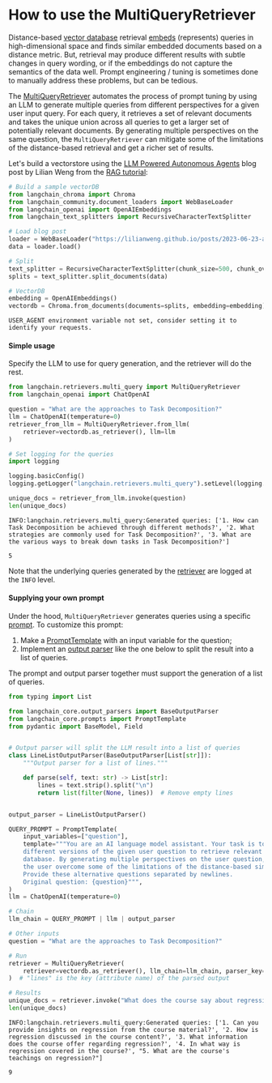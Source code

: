 # How to use the MultiQueryRetriever

Distance-based [vector database](/oss/javascript/concepts/vectorstores/) retrieval [embeds](/oss/javascript/concepts/embedding_models/) (represents) queries in high-dimensional space and finds similar embedded documents based on a distance metric. But, retrieval may produce different results with subtle changes in query wording, or if the embeddings do not capture the semantics of the data well. Prompt engineering / tuning is sometimes done to manually address these problems, but can be tedious.

The [MultiQueryRetriever](https://python.langchain.com/api_reference/langchain/retrievers/langchain.retrievers.multi_query.MultiQueryRetriever.html) automates the process of prompt tuning by using an LLM to generate multiple queries from different perspectives for a given user input query. For each query, it retrieves a set of relevant documents and takes the unique union across all queries to get a larger set of potentially relevant documents. By generating multiple perspectives on the same question, the `MultiQueryRetriever` can mitigate some of the limitations of the distance-based retrieval and get a richer set of results.

Let's build a vectorstore using the [LLM Powered Autonomous Agents](https://lilianweng.github.io/posts/2023-06-23-agent/) blog post by Lilian Weng from the [RAG tutorial](/oss/javascript/tutorials/rag):


```python
# Build a sample vectorDB
from langchain_chroma import Chroma
from langchain_community.document_loaders import WebBaseLoader
from langchain_openai import OpenAIEmbeddings
from langchain_text_splitters import RecursiveCharacterTextSplitter

# Load blog post
loader = WebBaseLoader("https://lilianweng.github.io/posts/2023-06-23-agent/")
data = loader.load()

# Split
text_splitter = RecursiveCharacterTextSplitter(chunk_size=500, chunk_overlap=0)
splits = text_splitter.split_documents(data)

# VectorDB
embedding = OpenAIEmbeddings()
vectordb = Chroma.from_documents(documents=splits, embedding=embedding)
```
```output
USER_AGENT environment variable not set, consider setting it to identify your requests.
```
#### Simple usage

Specify the LLM to use for query generation, and the retriever will do the rest.


```python
from langchain.retrievers.multi_query import MultiQueryRetriever
from langchain_openai import ChatOpenAI

question = "What are the approaches to Task Decomposition?"
llm = ChatOpenAI(temperature=0)
retriever_from_llm = MultiQueryRetriever.from_llm(
    retriever=vectordb.as_retriever(), llm=llm
)
```


```python
# Set logging for the queries
import logging

logging.basicConfig()
logging.getLogger("langchain.retrievers.multi_query").setLevel(logging.INFO)
```


```python
unique_docs = retriever_from_llm.invoke(question)
len(unique_docs)
```
```output
INFO:langchain.retrievers.multi_query:Generated queries: ['1. How can Task Decomposition be achieved through different methods?', '2. What strategies are commonly used for Task Decomposition?', '3. What are the various ways to break down tasks in Task Decomposition?']
```


```output
5
```


Note that the underlying queries generated by the [retriever](/oss/javascript/concepts/retrievers/) are logged at the `INFO` level.

#### Supplying your own prompt

Under the hood, `MultiQueryRetriever` generates queries using a specific [prompt](https://python.langchain.com/api_reference/langchain/retrievers/langchain.retrievers.multi_query.MultiQueryRetriever.html). To customize this prompt:

1. Make a [PromptTemplate](https://python.langchain.com/api_reference/core/prompts/langchain_core.prompts.prompt.PromptTemplate.html) with an input variable for the question;
2. Implement an [output parser](/oss/javascript/concepts/output_parsers) like the one below to split the result into a list of queries.

The prompt and output parser together must support the generation of a list of queries.


```python
from typing import List

from langchain_core.output_parsers import BaseOutputParser
from langchain_core.prompts import PromptTemplate
from pydantic import BaseModel, Field


# Output parser will split the LLM result into a list of queries
class LineListOutputParser(BaseOutputParser[List[str]]):
    """Output parser for a list of lines."""

    def parse(self, text: str) -> List[str]:
        lines = text.strip().split("\n")
        return list(filter(None, lines))  # Remove empty lines


output_parser = LineListOutputParser()

QUERY_PROMPT = PromptTemplate(
    input_variables=["question"],
    template="""You are an AI language model assistant. Your task is to generate five 
    different versions of the given user question to retrieve relevant documents from a vector 
    database. By generating multiple perspectives on the user question, your goal is to help
    the user overcome some of the limitations of the distance-based similarity search. 
    Provide these alternative questions separated by newlines.
    Original question: {question}""",
)
llm = ChatOpenAI(temperature=0)

# Chain
llm_chain = QUERY_PROMPT | llm | output_parser

# Other inputs
question = "What are the approaches to Task Decomposition?"
```


```python
# Run
retriever = MultiQueryRetriever(
    retriever=vectordb.as_retriever(), llm_chain=llm_chain, parser_key="lines"
)  # "lines" is the key (attribute name) of the parsed output

# Results
unique_docs = retriever.invoke("What does the course say about regression?")
len(unique_docs)
```
```output
INFO:langchain.retrievers.multi_query:Generated queries: ['1. Can you provide insights on regression from the course material?', '2. How is regression discussed in the course content?', '3. What information does the course offer regarding regression?', '4. In what way is regression covered in the course?', "5. What are the course's teachings on regression?"]
```


```output
9
```

